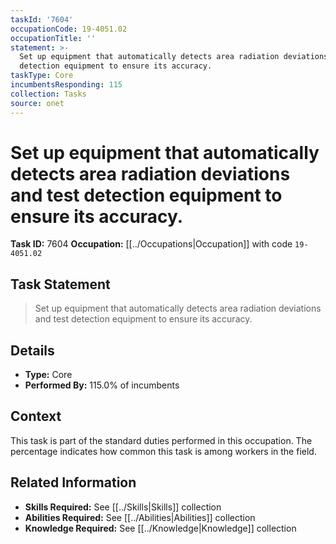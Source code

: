 ```yaml
---
taskId: '7604'
occupationCode: 19-4051.02
occupationTitle: ''
statement: >-
  Set up equipment that automatically detects area radiation deviations and test
  detection equipment to ensure its accuracy.
taskType: Core
incumbentsResponding: 115
collection: Tasks
source: onet
---
```

# Set up equipment that automatically detects area radiation deviations and test detection equipment to ensure its accuracy.

**Task ID:** 7604
**Occupation:** [[../Occupations|Occupation]] with code `19-4051.02`

## Task Statement

> Set up equipment that automatically detects area radiation deviations and test detection equipment to ensure its accuracy.

## Details

- **Type:** Core
- **Performed By:** 115.0% of incumbents

## Context

This task is part of the standard duties performed in this occupation. The percentage indicates how common this task is among workers in the field.

## Related Information

- **Skills Required:** See [[../Skills|Skills]] collection
- **Abilities Required:** See [[../Abilities|Abilities]] collection
- **Knowledge Required:** See [[../Knowledge|Knowledge]] collection
